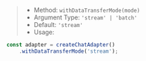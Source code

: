 > * Method: `withDataTransferMode(mode)`
> * Argument Type: `'stream' | 'batch'`
> * Default: `'stream'`
> * Usage:

```js
const adapter = createChatAdapter()
    .withDataTransferMode('stream');
```
